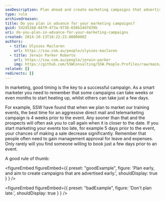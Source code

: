 ```yaml
---
seoDescription: Plan ahead and create marketing campaigns that advertise early to maximize success.
type: rule
archivedreason:
title: Do you plan in advance for your marketing campaigns?
guid: 5d2d51b8-8479-473a-9736-658b14d7d39b
uri: do-you-plan-in-advance-for-your-marketing-campaigns
created: 2014-10-13T18:22:23.0000000Z
authors:
  - title: Ulysses Maclaren
    url: https://ssw.com.au/people/ulysses-maclaren
  - title: Jerwin Parker Roberto
    url: https://ssw.com.au/people/jerwin-parker
    img: https://github.com/SSWConsulting/SSW.People.Profiles/raw/main/Jerwin-Parker/Images/Jerwin-Parker-Profile.jpg
related: []
redirects: []
---
```


In marketing, good timing is the key to a successful campaign. As a smart marketer you need to remember that some campaigns can take weeks or even months to start heating up, whilst others can take just a few days.

For example, SSW have found that when we plan to market our training events, the best time for an aggressive direct mail and telemarketing campaign is 4 weeks prior to the event. Any sooner than that and the prospects will often ask you to call again when it is closer to the date. If you start marketing your events too late, for example 5 days prior to the event, your chances of making a sale decrease significantly. Remember that people often need to gain management approval for leave and expenses. Only rarely will you find someone willing to book just a few days prior to an event.

A good rule of thumb:

<figureEmbed figureEmbed={{
  preset: "goodExample",
  figure: 'Plan early, and aim to create campaigns that are advertised early.',
  shouldDisplay: true
} } />


<figureEmbed figureEmbed={{
  preset: "badExample",
  figure: 'Don\'t plan late.',
  shouldDisplay: true
} } />

